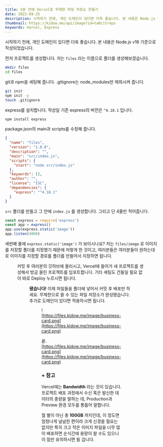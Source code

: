 ```yaml
---
title: 5분 만에 Vercel로 무제한 파일 저장소 만들기
date: 2022-09-25
description: 시작하기 전에, 개인 도메인이 있다면 더욱 좋습니다. 본 내용은 Node.js v16 기준으로 작성되었습니다.
thumbnail: https://kidow.me/api/image?id=ta0citreps
keywords: Vercel, Express
---
```



<Frontmatter />
<ShareButtons />
<BackTop />

시작하기 전에, 개인 도메인이 있다면 더욱 좋습니다. 본 내용은 Node.js v16 기준으로 작성되었습니다.

먼저 프로젝트를 생성합니다. 저는 `files` 라는 이름으로 폴더를 생성해보겠습니다.

```bash
mkdir files
cd files
```

git과 npm을 세팅해 줍니다. .gitignore는 node_modules만 제외시켜 줍니다.

```bash
git init
npm init -y
touch .gitignore
```

express를 설치합니다. 작성일 기준 express의 버전은 `^4.18.1` 입니다.

```bash
npm install express
```

package.json의 main과 scripts를 수정해 줍니다.

```json filename="package.json"
{
  "name": "files",
  "version": "1.0.0",
  "description": "",
  "main": "src/index.js",
  "scripts": {
    "start": "node src/index.js"
  },
  "keywords": [],
  "author": "",
  "license": "ISC",
  "dependencies": {
    "express": "^4.18.1"
  }
}
```

`src` 폴더를 만들고 그 안에 `index.js` 를 생성합니다. 그리고 단 4줄만 적어줍니다.

```js
const express = require('express')
const app = express()
app.use(express.static('image'))
app.listen(4000)
```

세번째 줄에 `express.static('image')` 가 보이시나요? 저는 `files/image` 로 이미지를 저장할 폴더를 지정했기 때문에 저렇게 한 것이고, 여러분들은 여러분들이 원하는대로 이미지를 지정할 경로를 폴더를 만들어서 지정하면 됩니다.

<Figure caption="프로젝트 구조" image="/contents/10/files.png" />

커밋 후 여러분의 깃허브에 올리시고, Vercel에 들어가 새 프로젝트를 생성해서 방금 올린 프로젝트를 임포트합니다. 기타 세팅도 건들일 필요 없이 바로 Deploy 누르시면 됩니다.

<Figure
  caption="Vercel 새 프로젝트 생성"
  image="/contents/10/create-project.png"
/>

**됐습니다!** 이제 파일들을 폴더에 넣어서 커밋 후 배포만 하세요. 무제한으로 쓸 수 있는 파일 저장소가 완성됐습니다. 추가로 도메인이 있다면 적용하시면 됩니다.

<Figure caption="도메인 적용" image="/contents/10/domains.png" />

![https://files.kidow.me/image/business-card.png](https://files.kidow.me/image/business-card.png)

끝. [https://files.kidow.me/image/business-card.png](https://files.kidow.me/image/business-card.png)

### + 참고

Vercel에는 **Bandwidth** 라는 것이 있습니다. 프로젝트 배포 과정에서 수신 혹은 발신한 데이터의 총량을 말하는 데, Production과 Preview 환경 모두를 통틀어 말합니다.

월 별이 아닌 총 **100GB** 까지인데, 이 정도면 엄청나게 널널한 편이라 크게 신경쓸 필요는 없지만 특히 크고 작은 이미지 파일을 너무 많이 배포하면 순식간에 용량이 찰 수도 있으니 이 점만 유의하시면 될 겁니다.

<Comment />
